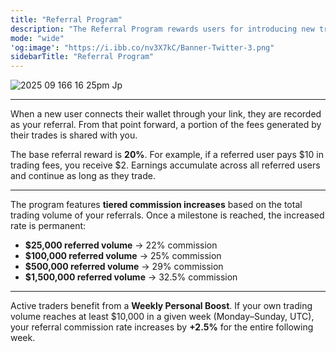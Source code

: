 ```yaml
---
title: "Referral Program"
description: "The Referral Program rewards users for introducing new traders to Vanish. Each wallet receives a customizable referral link, available through clicking Rewards within the widget. "
mode: "wide"
'og:image': "https://i.ibb.co/nv3X7kC/Banner-Twitter-3.png"
sidebarTitle: "Referral Program"
---
```


![2025 09 166 16 25pm Jp](/images/2025-09-166.16.25pm.jpg)

---

When a new user connects their wallet through your link, they are recorded as your referral. From that point forward, a portion of the fees generated by their trades is shared with you.

The base referral reward is **20%**. For example, if a referred user pays \$10 in trading fees, you receive \$2. Earnings accumulate across all referred users and continue as long as they trade.

---

The program features **tiered commission increases** based on the total trading volume of your referrals. Once a milestone is reached, the increased rate is permanent:

- **\$25,000 referred volume** → 22% commission
- **\$100,000 referred volume** → 25% commission
- **\$500,000 referred volume** → 29% commission
- **\$1,500,000 referred volume** → 32.5% commission

---

Active traders benefit from a **Weekly Personal Boost**. If your own trading volume reaches at least \$10,000 in a given week (Monday–Sunday, UTC), your referral commission rate increases by **\+2.5%** for the entire following week.